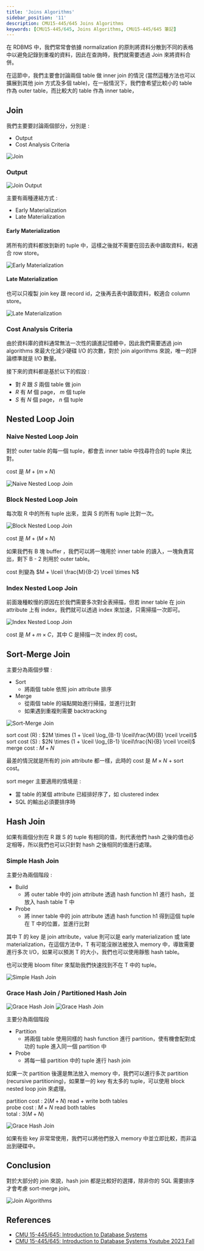 ```yaml
---
title: 'Joins Algorithms'
sidebar_position: '11'
description: CMU15-445/645 Joins Algorithms
keywords: [CMU15-445/645, Joins Algorithms, CMU15-445/645 筆記]
---
```


<head>
  <title>CMU 15-445/645 Joins Algorithms</title>
</head>

在 RDBMS 中，我們常常會依據 normalization 的原則將資料分散到不同的表格中以避免記錄到重複的資料，因此在查詢時，我們就需要透過 Join 來將資料合併。

在這節中，我們主要會討論兩個 table 做 inner join 的情況 (當然這種方法也可以擴展到其他 join 方式及多個 table)，在一般情況下，我們會希望比較小的 table 作為 outer table，而比較大的 table 作為 inner table，

## Join

我們主要要討論兩個部分，分別是 :

- Output
- Cost Analysis Criteria

![Join](/img/cmu15-445/c11/image.png)

### Output

![Join Output](/img/cmu15-445/c11/image-1.png)

主要有兩種連結方式 :

- Early Materialization
- Late Materialization

#### Early Materialization

將所有的資料都放到新的 tuple 中，這樣之後就不需要在回去表中讀取資料，較適合 row store。

![Early Materialization](/img/cmu15-445/c11/image-2.png)

#### Late Materialization

也可以只複製 join key 跟 record id，之後再去表中讀取資料，較適合 column store。

![Late Materialization](/img/cmu15-445/c11/image-3.png)

### Cost Analysis Criteria

由於資料庫的資料通常無法一次性的讀進記憶體中，因此我們需要透過 join algorithms 來最大化減少硬碟 I/O 的次數，對於 join algorithms 來說，唯一的評論標準就是 I/O 數量。

接下來的資料都是基於以下的假設 :

- 對 $R$ 跟 $S$ 兩個 table 做 join
- $R$ 有 $M$ 個 page， $m$ 個 tuple
- $S$ 有 $N$ 個 page， $n$ 個 tuple

## Nested Loop Join

### Naive Nested Loop Join

對於 outer table 的每一個 tuple，都會去 inner table 中找尋符合的 tuple 來比對。

cost 是 $M + (m \times N)$

![Naive Nested Loop Join](/img/cmu15-445/c11/image-4.png)

### Block Nested Loop Join

每次取 R 中的所有 tuple 出來，並與 S 的所有 tuple 比對一次。

![Block Nested Loop Join](/img/cmu15-445/c11/image-5.png)

cost 是 $M + (M \times N)$

如果我們有 B 塊 buffer ，我們可以將一塊用於 inner table 的讀入，一塊負責寫出，剩下 B - 2 則用於 outer table。

cost 則變為 $M + \lceil \frac{M}{B-2} \rceil \times N$

### Index Nested Loop Join

前面幾種較慢的原因在於我們需要多次對全表掃描，但若 inner table 在 join attribute 上有 index，我們就可以透過 index 來加速，只需掃描一次即可。

![Index Nested Loop Join](/img/cmu15-445/c11/image-6.png)

cost 是 $M + m \times C$，其中 C 是掃描一次 index 的 cost。

## Sort-Merge Join

主要分為兩個步驟 :

- Sort
  - 將兩個 table 依照 join attribute 排序
- Merge
  - 從兩個 table 的端點開始進行掃描，並進行比對
  - 如果遇到重複則需要 backtracking

![Sort-Merge Join](/img/cmu15-445/c11/image-7.png)

sort cost (R) : $2M \times (1 + \lceil \log_{B-1} \lceil\frac{M}{B} \rceil \rceil)$  
sort cost (S) : $2N \times (1 + \lceil \log_{B-1} \lceil\frac{N}{B} \rceil \rceil)$  
merge cost : $M + N$

最差的情況就是所有的 join attribute 都一樣，此時的 cost 是 $M \times N$ + sort cost。

sort meger 主要適用的情境是 :

- 當 table 的某個 attribute 已經排好序了，如 clustered index
- SQL 的輸出必須要排序時

## Hash Join

如果有兩個分別在 R 跟 S 的 tuple 有相同的值，則代表他們 hash 之後的值也必定相等，所以我們也可以只針對 hash 之後相同的值進行處理。

### Simple Hash Join

主要分為兩個階段 :

- Build
  - 將 outer table 中的 join attribute 透過 hash function h1 進行 hash，並放入 hash table T 中
- Probe
  - 將 inner table 中的 join attribute 透過 hash function h1 得到這個 tuple 在 T 中的位置，並進行比對

其中 T 的 key 是 join attribute，value 則可以是 early materialization 或 late materialization，在這個方法中，T 有可能沒辦法被放入 memory 中，導致需要進行多次 I/O，如果可以預測 T 的大小，我們也可以使用靜態 hash table。

也可以使用 bloom filter 來幫助我們快速找到不在 T 中的 tuple。

![Simple Hash Join](/img/cmu15-445/c11/image-8.png)

### Grace Hash Join / Partitioned Hash Join

![Grace Hash Join](/img/cmu15-445/c11/image-10.png)
![Grace Hash Join](/img/cmu15-445/c11/image-9.png)

主要分為兩個階段

- Partition
  - 將兩個 table 使用同樣的 hash function 進行 partition，使有機會配對成功的 tuple 進入同一個 partition 中
- Probe
  - 將每一組 partition 中的 tuple 進行 hash join

如果一次 partition 後還是無法放入 memory 中，我們可以進行多次 partition (recursive partitioning)，如果單一的 key 有太多的 tuple，可以使用 block nested loop join 來處理。

partition cost : $2(M + N)$ read + write both tables  
probe cost : $M + N$ read both tables  
total : $3(M + N)$

![Grace Hash Join](/img/cmu15-445/c11/image-11.png)

如果有些 key 非常常使用，我們可以將他們放入 memory 中並立即比較，而非溢出到硬碟中。

## Conclusion

對於大部分的 join 來說，hash join 都是比較好的選擇，除非你的 SQL 需要排序才會考慮 sort-merge join。

![Join Algorithms](/img/cmu15-445/c11/image-12.png)

## References

- [CMU 15-445/645: Introduction to Database Systems](https://15445.courses.cs.cmu.edu/fall2023/)
- [CMU 15-445/645: Introduction to Database Systems Youtube 2023 Fall](https://www.youtube.com/watch?v=RFaOmqxJf_M&list=PLSE8ODhjZXjbj8BMuIrRcacnQh20hmY9g&index=12)
